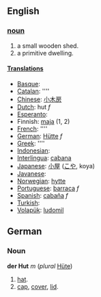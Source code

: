 ==English==
=== [[noun]] ===
#a small wooden shed.
#a primitive dwelling.

====[[Translation]]s====
*[[Basque]]: [[]]
*[[Catalan]]: [[]] ''''
*[[Chinese]]: [[小木房]]
*[[Dutch]]: hut ''f''
*[[Esperanto]]: [[]]
*Finnish: [[maja]] (1, 2)
*[[French]]: [[]] ''''
*[[German]]: [[Hütte]] ''f''
*[[Greek]]: [[]] ''''
*[[Indonesian]]: [[]]
*[[Interlingua]]: [[cabana]]
*[[Japanese]]: [[小屋]] ([[こや]], koya)
*[[Javanese]]: [[]]
*[[Norwegian]]: [[hytte]]
*[[Portuguese]]: [[barraca]] ''f''
*[[Spanish]]: [[cabaña]] ''f''
*[[Turkish]]: [[]]
*[[Volapük]]: [[ludomil]]

==German==
===Noun===
'''der Hut''' ''m'' (''plural'' [[Hüte]])
# [[hat]].
# [[cap]], [[cover]], [[lid]].